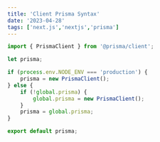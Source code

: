 ```yaml
---
title: 'Client Prisma Syntax'
date: '2023-04-28'
tags: ['next.js','nextjs','prisma']
---
```


```ts
import { PrismaClient } from '@prisma/client';

let prisma;

if (process.env.NODE_ENV === 'production') {
    prisma = new PrismaClient();
} else {
    if (!global.prisma) {
        global.prisma = new PrismaClient();
    }
    prisma = global.prisma;
}

export default prisma;
```
